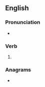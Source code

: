 ==English==

===Pronunciation===
* {{a|US}} {{IPA|en|/oʊ.vɚ.sɔ/}}

===Verb===
{{head|en|verb form}}

# {{en-simple past of|oversee}}

===Anagrams===
* {{anagrams|en|a=aeorsvw|avowers|reavows}}